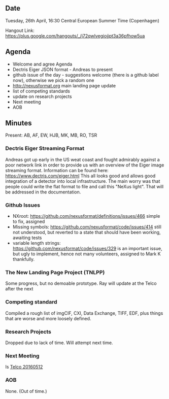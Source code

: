 ==Date==

Tuesday, 26th April, 16:30 Central European Summer Time (Copenhagen)

Hangout Link: https://plus.google.com/hangouts/_/j72qwlvegiojjpt3a36pfhow5ua

==Agenda==

* Welcome and agree Agenda
* Dectris Eiger JSON format - Andreas to present
* github issue of the day - suggestions welcome (there is a github label now), otherwise we pick a random one
* http://nexusformat.org main landing page update
* list of competing standards
* update on research projects
* Next meeting
* AOB

==Minutes==

Present: AB, AF, EW, HJB, MK, MB, RO, TSR

===Dectris Eiger Streaming Format===

Andreas got up early in the US weat coast and fought admirably against a poor network link in order to provide us with an overview of the Eiger image streaming format. Information can be found here: https://www.dectris.com/eiger.html
This all looks good and allows good integration of a detector into local infrastructure. The main worry was that people could write the flat format to file and call this "NeXus light". That will be addressed in the documentation.

===Github Issues===

* NXroot: https://github.com/nexusformat/definitions/issues/466 simple to fix, assigned
* Missing symbols: https://github.com/nexusformat/code/issues/414 still not understood, but reverted to a state that should have been working, awaiting tests
* variable length strings: https://github.com/nexusformat/code/issues/329 is an important issue, but ugly to implement, hence not many volunteers, assigned to Mark K thankfully.

===The New Landing Page Project (TNLPP)===
Some progress, but no demoable prototype. Ray will update at the Telco after the next 

===Competing standard===

Compiled a rough list of imgCIF, CXI, Data Exchange, TIFF, EDF, plus things that are worse and more loosely defined.

===Research Projects===
Dropped due to lack of time. Will attempt next time.

===Next Meeting===
Is [[Telco 20160512]]

===AOB===
None. (Out of time.)